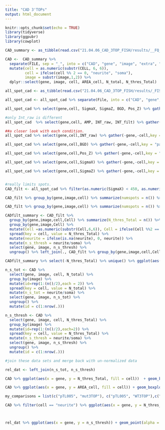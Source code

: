 ```yaml
---
title: "CAD 3'TOPs"
output: html_document
---
```


```r
knitr::opts_chunk$set(echo = TRUE)
library(tidyverse)
library(ggpubr)
library(cowplot)
```

```r

CAD_summary <- as_tibble(read.csv("21.04.06_CAD_3TOP_FISH/results/__FQ_batch_summary_MATURE_210407.txt", skip = 4, header = TRUE, sep = "\t"))

CAD <-  CAD_summary %>% 
  separate(FILE, sep = "_", into = c("CAD", "gene", "image", "extra", "STACK", "extra2")) %>% 
  mutate(cell = as.numeric(substr(CELL, 6, 6)), 
         cell = ifelse(cell %% 2 == 0, "neurite", "soma"),
         image = substr(image,1,2)) %>% 
  dplyr::select(gene, image, cell, AREA_cell, N_total, N_thres_Total)

```

```r
all_spot_cad <- as_tibble(read.csv("21.04.06_CAD_3TOP_FISH/results/_FISH-QUANT__all_spots_210407.txt", header = TRUE, skip = 13, sep = "\t"))

all_spot_cad <- all_spot_cad %>% separate(File, into = c("CAD", "gene","image","stack"), sep = "_") %>%  mutate(cell = as.numeric(substr(Cell, 6, 6)), cell = ifelse(cell %% 2 == 0, "neurite", "soma"), image = substr(image,1,2)) %>% select(gene, image, cell, everything(), -stack) 

all_spot_cad %>% select(gene,cell, SigmaX, SigmaZ, BGD, Pos_Z) %>% gather(-gene,-cell,key = "param", value = "value") %>% mutate(value = as.numeric(value)) %>% ggplot(aes(y=value, group = gene, fill = gene)) + geom_density(alpha = 0.5) + facet_wrap(cell~param, scales = "free", nrow =2) + theme_cowplot()

#only Int_raw is different
all_spot_cad  %>% select(gene,cell, AMP, INT_raw, INT_filt) %>% gather(-gene,-cell,key = "param", value = "value") %>% mutate(value = as.numeric(value)) %>% ggplot(aes(y=value, group = gene, fill = gene)) + geom_density(alpha = 0.5) + facet_wrap(cell~param, scales = "free",nrow = 2) + theme_cowplot() + ylim(0,2000)

##a closer look with each condition.
all_spot_cad %>% select(gene,cell,INT_raw) %>% gather(-gene,-cell,key = "param", value = "value") %>% mutate(value = as.numeric(value)) %>% ggplot(aes(y=value, group = gene, fill = gene)) + geom_density(alpha = 0.5) + theme_cowplot() + ylim(0,1500) + facet_grid(.~cell) + geom_hline(yintercept = 1000)

all_spot_cad %>% select(gene,cell,BGD) %>% gather(-gene,-cell,key = "param", value = "value") %>% mutate(value = as.numeric(value)) %>% ggplot(aes(y=value, group = gene, fill = gene)) + geom_density(alpha = 0.5) + theme_cowplot() + ylim(100,900) + facet_grid(.~cell) + geom_hline(yintercept = 700)

all_spot_cad %>% select(gene,cell,Pos_Z) %>% gather(-gene,-cell,key = "param", value = "value") %>% mutate(value = as.numeric(value)) %>% ggplot(aes(y=value, group = gene, fill = gene)) + geom_density(alpha = 0.5) + theme_cowplot()  + facet_grid(.~cell) + geom_hline(yintercept = 1400) + geom_hline(yintercept = 9000)

all_spot_cad %>% select(gene,cell,SigmaX) %>% gather(-gene,-cell,key = "param", value = "value") %>% mutate(value = as.numeric(value)) %>% ggplot(aes(y=value, group = gene, fill = gene)) + geom_density(alpha = 0.5) + theme_cowplot()  + facet_grid(.~cell) + geom_hline(yintercept = 450)

all_spot_cad %>% select(gene,cell,SigmaZ) %>% gather(-gene,-cell,key = "param", value = "value") %>% mutate(value = as.numeric(value)) %>% ggplot(aes(y=value, group = gene, fill = gene)) + geom_density(alpha = 0.5) + theme_cowplot() + facet_grid(.~cell) + geom_hline(yintercept = 750)


#really limits spots.
CAD_filt <- all_spot_cad %>% filter(as.numeric(SigmaX) < 450, as.numeric(SigmaZ) < 7500, as.numeric(Pos_Z) > 1400,as.numeric(Pos_Z) < 9000,  as.numeric(INT_raw) > 1000, as.numeric(BGD) < 700)

CAD_filt %>% group_by(gene,image,cell) %>% summarize(numspots = n()) %>% ggplot(aes(x = gene, y = numspots, fill = cell)) + geom_boxplot() + theme_cowplot()

CAD_filt %>% group_by(gene,image,cell) %>% summarize(numspots = n()) %>% filter(cell == "neurite") %>% ggplot(aes(x = gene, y = numspots, fill = gene)) + geom_boxplot(outlier.shape = NA) + theme_cowplot() + stat_compare_means(comparisons = list(c("pTL005", "mut3TOP"), c("pTL005", "WT3TOP"),c("mut3TOP", "WT3TOP")), method = "wilcox.test") + labs(x = "", y = "Spots in Neurite") + guides(fill = FALSE)

CADfilt_summary <- CAD_filt %>% 
  group_by(gene,image,cell,Cell) %>% summarize(N_thres_Total = n()) %>% ungroup() %>% select(gene, image, cell,Cell, N_thres_Total) %>% 
  group_by(gene,image,Cell) %>% 
  mutate(Cell =as.numeric(substr(Cell,6,6)), Cell = ifelse(Cell %%2 == 0, Cell-1,Cell)) %>% 
  spread(key = cell, value = N_thres_Total) %>%
  mutate(neurite = ifelse(is.na(neurite), 0, neurite)) %>% 
  mutate(n_s_thresh = neurite/soma) %>% 
  select(gene, image, n_s_thresh) %>% 
  ungroup() %>% left_join(., CAD_filt %>% group_by(gene,image,cell,Cell) %>% summarize(N_thres_Total = n()) %>% ungroup() %>% select(gene,, image, cell, N_thres_Total)) 

CADfilt_summary %>% select(-N_thres_Total) %>% unique() %>% ggplot(aes(x = gene, y = n_s_thresh))  + geom_violin(aes(fill = gene, alpha = gene)) + geom_boxplot(aes(fill = gene, alpha = gene),outlier.shape = NA, width = 0.1) + geom_point(alpha = 0.25, position = "jitter") + theme_cowplot() + stat_compare_means(comparisons = list(c("pTL005", "mut3TOP"), c("pTL005", "WT3TOP"),c("mut3TOP", "WT3TOP")), method = "wilcox.test") + labs(x = "", y = "Spots in Neurite/Soma") + guides(fill = FALSE, alpha = FALSE) + scale_x_discrete(limits = c("pTL005", "WT3TOP", "mut3TOP"), labels = c("Firefly", "WT 3'TOP", "mut 3'TOP")) + scale_fill_manual(values = c("#00a0b0", "#808080", "#00a0b0")) + scale_alpha_manual(values = c(0.3,1,1))


```

```r
n_s_tot <- CAD %>% 
  select(gene, image, cell, N_total) %>% 
  group_by(image) %>% 
  mutate(id=rep(1:(n()/2),each = 2)) %>% 
  spread(key = cell, value = N_total) %>% 
  mutate(n_s_tot = neurite/soma) %>%
  select(gene, image, n_s_tot) %>% 
  ungroup() %>% 
  mutate(id = c(1:nrow(.)))

n_s_thresh <- CAD %>% 
  select(gene, image, cell, N_thres_Total) %>% 
  group_by(image) %>% 
  mutate(id=rep(1:(n()/2),each=2)) %>% 
  spread(key = cell, value = N_thres_Total) %>%
  mutate(n_s_thresh = neurite/soma) %>% 
  select(gene, image, n_s_thresh) %>% 
  ungroup() %>% 
  mutate(id = c(1:nrow(.)))

#join these data sets and merge back with un-normalized data

rel_dat <- left_join(n_s_tot, n_s_thresh)
```

```r

CAD %>% ggplot(aes(x = gene, y = N_thres_Total, fill = cell))  + geom_boxplot(width = 0.25, outlier.shape = NA) + geom_point(alpha = 0.1, position = position_jitterdodge()) + theme_cowplot()  + labs(x = "", y = "Total Number of Spots")

CAD %>% ggplot(aes(x = gene, y = AREA_cell, fill = cell)) + geom_boxplot(width = 0.25) + geom_point(alpha = 0.1, position = position_jitterdodge()) + theme_cowplot() + labs(x = "", y = "Area")

```

```r
my_comparisons = list(c("pTL005", "mut3TOP"), c("pTL005", "WT3TOP"),c("mut3TOP", "WT3TOP"))

CAD %>% filter(cell == "neurite") %>% ggplot(aes(x = gene, y = N_thres_Total)) + geom_point(alpha = 0.1, position = "jitter") + geom_violin(aes(fill = gene, alpha = gene)) + geom_boxplot(aes(fill = gene, alpha = gene), width = 0.25) + stat_compare_means(comparisons = my_comparisons, method = "wilcox.test") + theme_cowplot() + guides(fill = FALSE, alpha = FALSE) + labs(x = "", y = "spots in Neurite") + EnvStats::stat_n_text() + scale_x_discrete(limits = c("pTL005", "WT3TOP", "mut3TOP"), labels = c("Firefly", "WT 3'TOP", "mut 3'TOP")) + scale_fill_manual(values = c("#00a0b0", "#808080", "#00a0b0")) + scale_alpha_manual(values = c(0.3,1,1))



rel_dat %>% ggplot(aes(x = gene, y = n_s_thresh)) + geom_point(alpha = 0.1, position = "jitter") + geom_violin(aes(fill = gene, alpha = gene)) + geom_boxplot(aes(fill = gene, alpha = gene), width = 0.25) + stat_compare_means(comparisons = my_comparisons, method = "wilcox.test", label.y = c(0.25,0.3,0.35)) + theme_cowplot() + guides(fill = FALSE, alpha = FALSE) + labs(x = "", y = "spots in Neurite / Soma") + EnvStats::stat_n_text() + scale_x_discrete(limits = c("pTL005", "WT3TOP", "mut3TOP"), labels = c("Firefly", "WT 3'TOP", "mut 3'TOP")) + scale_fill_manual(values = c("#00a0b0", "#808080", "#00a0b0")) + scale_alpha_manual(values = c(0.3,1,1))


```